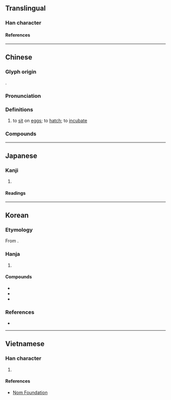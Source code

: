 {{also|孚}}
{{character info}}
==Translingual==

===Han character===
{{Han char|rn=39|rad=子|as=11|sn=14|four=72747|canj=HHSLD|ids=⿰卵孚}}

====References====
{{Han ref|kx=0280.210|dkj=07021|dj=0549.200|hdz=21018.170|uh=5B75}}

----

==Chinese==
{{zh-forms|alt=孚-second round simplified}}

===Glyph origin===
{{Han etym}}
{{Han compound|卵|孚|ls=psc|c1=s|t1=egg|c2=p}}.

===Pronunciation===
{{zh-pron
|m=fū
|c=fu1
|h=pfs=phu;gd=pu4
|j=fu1
|md=hŭ
|mn=ml:hu/ml,jj,tw:pū
|mn_note=hu - literary; pū - vernacular (俗)
|mn-t=hu1
|w=3bu
|mc=y
|oc=y
|cat=v
}}

===Definitions===
{{zh-hanzi}}

# to [[sit]] on [[egg]]s; to [[hatch]]; to [[incubate]]

===Compounds===
{{zh-der|孵育|孵化期|孵卵機|孵化}}

----

==Japanese==

===Kanji===
{{ja-kanji|grade=|rs=子11}}

# {{rfdef|ja|sort=子11}}

====Readings====
{{ja-readings
|goon=ふ
|kanon=ふ
|kun=かえ-る, かえ-す
}}

----

==Korean==

===Etymology===
From {{der|ko|ltc|-}} {{ltc-l|孵|id=1}}.

===Hanja===
{{ko-hanja-search}}
{{ko-hanja|[[알]] [[까다|깔]]|부}}

# {{hanja form of|부|[[hatch]]}}

====Compounds====
{{der-top3|Compounds}}
* {{ko-l|부란|孵卵}}
* {{ko-l|부화|孵化}}
* {{ko-l|부화기|孵化器}}
{{der-bottom}}

===References===
* {{R:hanjadoc|2503}}

----

==Vietnamese==

===Han character===
{{vi-readings|rs=子11|reading=[[lộn]], [[phu]]}}

# {{rfdef|vi|sort=子11}}

====References====
* [http://nomfoundation.org/common/nom_details.php?codepoint=5b75 Nom Foundation]